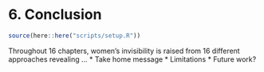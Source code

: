 # 6. Conclusion

```r
source(here::here("scripts/setup.R"))
```

Throughout 16 chapters, women's invisibility is raised from 16 different approaches revealing  ... 
* Take home message
* Limitations
* Future work?

## 